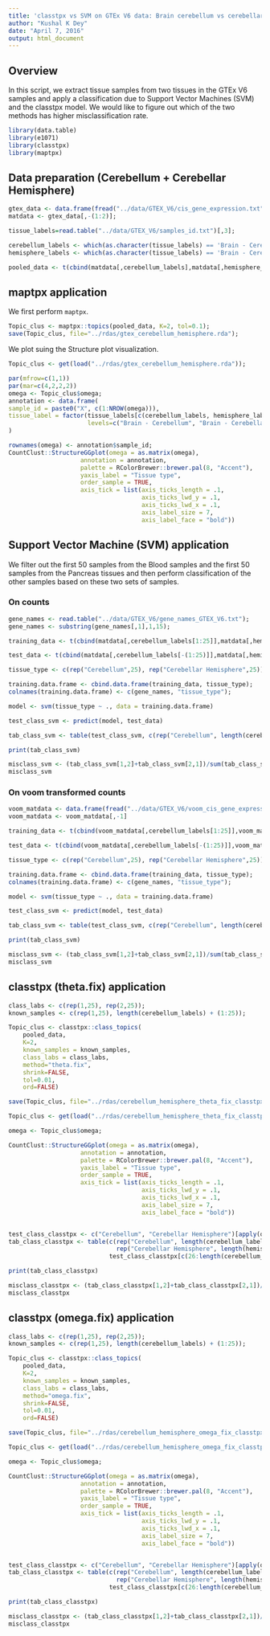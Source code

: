 ```yaml
---
title: 'classtpx vs SVM on GTEx V6 data: Brain cerebellum vs cerebellar hemisphere'
author: "Kushal K Dey"
date: "April 7, 2016"
output: html_document
---
```


## Overview

In this script, we extract tissue samples from two tissues in the GTEx V6 samples and apply a classification due to Support Vector Machines (SVM) and the classtpx model. We would like to figure out which of the two methods has higher misclassification rate.

```r
library(data.table)
library(e1071)
library(classtpx)
library(maptpx)
```

## Data preparation (Cerebellum + Cerebellar Hemisphere)

```r
gtex_data <- data.frame(fread("../data/GTEX_V6/cis_gene_expression.txt"));
matdata <- gtex_data[,-(1:2)];

tissue_labels=read.table("../data/GTEX_V6/samples_id.txt")[,3];

cerebellum_labels <- which(as.character(tissue_labels) == 'Brain - Cerebellum')
hemisphere_labels <- which(as.character(tissue_labels) == 'Brain - Cerebellar Hemisphere');

pooled_data <- t(cbind(matdata[,cerebellum_labels],matdata[,hemisphere_labels]))
```

## maptpx application

We first perform `maptpx`.

```r
Topic_clus <- maptpx::topics(pooled_data, K=2, tol=0.1);
save(Topic_clus, file="../rdas/gtex_cerebellum_hemisphere.rda");
```

We plot suing the Structure plot visualization.

```r
Topic_clus <- get(load("../rdas/gtex_cerebellum_hemisphere.rda"));

par(mfrow=c(1,1))
par(mar=c(4,2,2,2))
omega <- Topic_clus$omega;
annotation <- data.frame(
sample_id = paste0("X", c(1:NROW(omega))),
tissue_label = factor(tissue_labels[c(cerebellum_labels, hemisphere_labels)],
                      levels=c("Brain - Cerebellum", "Brain - Cerebellar Hemisphere"))
)

rownames(omega) <- annotation$sample_id;
CountClust::StructureGGplot(omega = as.matrix(omega),
                    annotation = annotation,
                    palette = RColorBrewer::brewer.pal(8, "Accent"),
                    yaxis_label = "Tissue type",
                    order_sample = TRUE,
                    axis_tick = list(axis_ticks_length = .1,
                                     axis_ticks_lwd_y = .1,
                                     axis_ticks_lwd_x = .1,
                                     axis_label_size = 7,
                                     axis_label_face = "bold"))

```

## Support Vector Machine (SVM) application 

We filter out the first $50$ samples from the Blood samples and the first $50$ samples from the Pancreas tissues and then perform classification of the other samples based on these two sets of samples. 

### On counts

```r

gene_names <- read.table("../data/GTEX_V6/gene_names_GTEX_V6.txt");
gene_names <- substring(gene_names[,1],1,15);

training_data <- t(cbind(matdata[,cerebellum_labels[1:25]],matdata[,hemisphere_labels[1:25]]))

test_data <- t(cbind(matdata[,cerebellum_labels[-(1:25)]],matdata[,hemisphere_labels[-(1:25)]]))

tissue_type <- c(rep("Cerebellum",25), rep("Cerebellar Hemisphere",25));

training.data.frame <- cbind.data.frame(training_data, tissue_type);
colnames(training.data.frame) <- c(gene_names, "tissue_type");

model <- svm(tissue_type ~ ., data = training.data.frame)

test_class_svm <- predict(model, test_data)

tab_class_svm <- table(test_class_svm, c(rep("Cerebellum", length(cerebellum_labels)-25), rep("Cerebellar Hemisphere", length(hemisphere_labels)-25)))

print(tab_class_svm)

misclass_svm <- (tab_class_svm[1,2]+tab_class_svm[2,1])/sum(tab_class_svm)
misclass_svm
```

### On voom transformed counts

```r
voom_matdata <- data.frame(fread("../data/GTEX_V6/voom_cis_gene_expression.txt"))
voom_matdata <- voom_matdata[,-1]

training_data <- t(cbind(voom_matdata[,cerebellum_labels[1:25]],voom_matdata[,hemisphere_labels[1:25]]))

test_data <- t(cbind(voom_matdata[,cerebellum_labels[-(1:25)]],voom_matdata[,hemisphere_labels[-(1:25)]]))

tissue_type <- c(rep("Cerebellum",25), rep("Cerebellar Hemisphere",25));

training.data.frame <- cbind.data.frame(training_data, tissue_type);
colnames(training.data.frame) <- c(gene_names, "tissue_type");

model <- svm(tissue_type ~ ., data = training.data.frame)

test_class_svm <- predict(model, test_data)

tab_class_svm <- table(test_class_svm, c(rep("Cerebellum", length(cerebellum_labels)-25), rep("Cerebellar Hemisphere", length(hemisphere_labels)-25)))

print(tab_class_svm)

misclass_svm <- (tab_class_svm[1,2]+tab_class_svm[2,1])/sum(tab_class_svm)
misclass_svm
```


## classtpx (theta.fix) application

```r
class_labs <- c(rep(1,25), rep(2,25));
known_samples <- c(rep(1,25), length(cerebellum_labels) + (1:25));

Topic_clus <- classtpx::class_topics(
    pooled_data, 
    K=2, 
    known_samples = known_samples,
    class_labs = class_labs,
    method="theta.fix",
    shrink=FALSE,
    tol=0.01,
    ord=FALSE)

save(Topic_clus, file="../rdas/cerebellum_hemisphere_theta_fix_classtpx.rda")
```

```r
Topic_clus <- get(load("../rdas/cerebellum_hemisphere_theta_fix_classtpx.rda"));

omega <- Topic_clus$omega;

CountClust::StructureGGplot(omega = as.matrix(omega),
                    annotation = annotation,
                    palette = RColorBrewer::brewer.pal(8, "Accent"),
                    yaxis_label = "Tissue type",
                    order_sample = TRUE,
                    axis_tick = list(axis_ticks_length = .1,
                                     axis_ticks_lwd_y = .1,
                                     axis_ticks_lwd_x = .1,
                                     axis_label_size = 7,
                                     axis_label_face = "bold"))


test_class_classtpx <- c("Cerebellum", "Cerebellar Hemisphere")[apply(omega,1,function(x) which.max(x))];
tab_class_classtpx <- table(c(rep("Cerebellum", length(cerebellum_labels)), 
                              rep("Cerebellar Hemisphere", length(hemisphere_labels)))[c(26:length(cerebellum_labels), (length(cerebellum_labels)+26):dim(omega)[1])],
                            test_class_classtpx[c(26:length(cerebellum_labels), (length(cerebellum_labels)+26):dim(omega)[1])]);

print(tab_class_classtpx)

misclass_classtpx <- (tab_class_classtpx[1,2]+tab_class_classtpx[2,1])/sum(tab_class_classtpx)
misclass_classtpx
```

## classtpx (omega.fix) application

```r
class_labs <- c(rep(1,25), rep(2,25));
known_samples <- c(rep(1,25), length(cerebellum_labels) + (1:25));

Topic_clus <- classtpx::class_topics(
    pooled_data, 
    K=2, 
    known_samples = known_samples,
    class_labs = class_labs,
    method="omega.fix",
    shrink=FALSE,
    tol=0.01,
    ord=FALSE)

save(Topic_clus, file="../rdas/cerebellum_hemisphere_omega_fix_classtpx.rda")
```

```r
Topic_clus <- get(load("../rdas/cerebellum_hemisphere_omega_fix_classtpx.rda"));

omega <- Topic_clus$omega;

CountClust::StructureGGplot(omega = as.matrix(omega),
                    annotation = annotation,
                    palette = RColorBrewer::brewer.pal(8, "Accent"),
                    yaxis_label = "Tissue type",
                    order_sample = TRUE,
                    axis_tick = list(axis_ticks_length = .1,
                                     axis_ticks_lwd_y = .1,
                                     axis_ticks_lwd_x = .1,
                                     axis_label_size = 7,
                                     axis_label_face = "bold"))


test_class_classtpx <- c("Cerebellum", "Cerebellar Hemisphere")[apply(omega,1,function(x) which.max(x))];
tab_class_classtpx <- table(c(rep("Cerebellum", length(cerebellum_labels)), 
                              rep("Cerebellar Hemisphere", length(hemisphere_labels)))[c(26:length(cerebellum_labels), (length(cerebellum_labels)+26):dim(omega)[1])],
                            test_class_classtpx[c(26:length(cerebellum_labels), (length(cerebellum_labels)+26):dim(omega)[1])]);

print(tab_class_classtpx)

misclass_classtpx <- (tab_class_classtpx[1,2]+tab_class_classtpx[2,1])/sum(tab_class_classtpx)
misclass_classtpx
```

